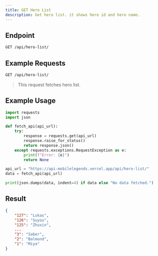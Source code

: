 ```yaml
---
title: GET Hero List
description: Get hero list. it shows hero id and hero name.
---
```


## Endpoint

```txt
GET /api/hero-list/
```

## Example Requests

```txt
GET /api/hero-list/
```

> This request fetches hero list.

## Example Usage

```python {13} showLineNumbers
import requests
import json

def fetch_api(api_url):
    try:
        response = requests.get(api_url)
        response.raise_for_status()
        return response.json()
    except requests.exceptions.RequestException as e:
        print(f"Error: {e}")
        return None

api_url = "https://api-mobilelegends.vercel.app/api/hero-list/"
data = fetch_api(api_url)

print(json.dumps(data, indent=4) if data else "No data fetched.")
```

## Result

```json showLineNumbers
{
    "127": "Lukas",
    "126": "Suyou",
    "125": "Zhuxin",
    ...
    "3": "Saber",
    "2": "Balmond",
    "1": "Miya"
}
```